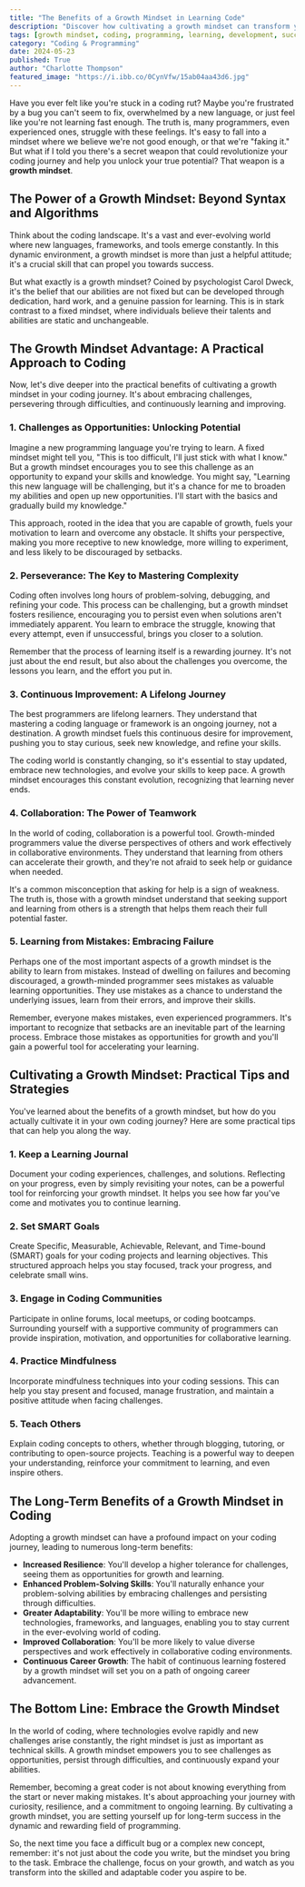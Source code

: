 ```yaml
---
title: "The Benefits of a Growth Mindset in Learning Code"
description: "Discover how cultivating a growth mindset can transform your coding journey, enabling you to embrace challenges, persevere through difficulties, and unlock your true potential as a programmer."
tags: [growth mindset, coding, programming, learning, development, success, challenges, problem-solving, collaboration, career]
category: "Coding & Programming"
date: 2024-05-23
published: True
author: "Charlotte Thompson"
featured_image: "https://i.ibb.co/0CynVfw/15ab04aa43d6.jpg"
---
```



Have you ever felt like you're stuck in a coding rut?  Maybe you're frustrated by a bug you can't seem to fix, overwhelmed by a new language, or just feel like you're not learning fast enough. The truth is, many programmers, even experienced ones, struggle with these feelings. It's easy to fall into a mindset where we believe we're not good enough, or that we're "faking it."  But what if I told you there's a secret weapon that could revolutionize your coding journey and help you unlock your true potential?  That weapon is a **growth mindset**.

##  The Power of a Growth Mindset:  Beyond Syntax and Algorithms

Think about the coding landscape.  It's a vast and ever-evolving world where new languages, frameworks, and tools emerge constantly. In this dynamic environment, a growth mindset is more than just a helpful attitude; it's a crucial skill that can propel you towards success.  

But what exactly is a growth mindset?  Coined by psychologist Carol Dweck, it's the belief that our abilities are not fixed but can be developed through dedication, hard work, and a genuine passion for learning. This is in stark contrast to a fixed mindset, where individuals believe their talents and abilities are static and unchangeable.

## The Growth Mindset Advantage: A Practical Approach to Coding

Now, let's dive deeper into the practical benefits of cultivating a growth mindset in your coding journey.  It's about embracing challenges, persevering through difficulties, and continuously learning and improving.  

### 1.  Challenges as Opportunities:  Unlocking Potential

Imagine a new programming language you're trying to learn.  A fixed mindset might tell you, "This is too difficult, I'll just stick with what I know."  But a growth mindset encourages you to see this challenge as an opportunity to expand your skills and knowledge.  You might say, "Learning this new language will be challenging, but it's a chance for me to broaden my abilities and open up new opportunities. I'll start with the basics and gradually build my knowledge."

This approach, rooted in the idea that you are capable of growth, fuels your motivation to learn and overcome any obstacle.  It shifts your perspective, making you more receptive to new knowledge, more willing to experiment, and less likely to be discouraged by setbacks.

### 2.  Perseverance:  The Key to Mastering Complexity

Coding often involves long hours of problem-solving, debugging, and refining your code. This process can be challenging, but a growth mindset fosters resilience, encouraging you to persist even when solutions aren't immediately apparent.  You learn to embrace the struggle, knowing that every attempt, even if unsuccessful, brings you closer to a solution.  

Remember that the process of learning itself is a rewarding journey.  It's not just about the end result, but also about the challenges you overcome, the lessons you learn, and the effort you put in.

### 3.  Continuous Improvement:  A Lifelong Journey

The best programmers are lifelong learners.  They understand that mastering a coding language or framework is an ongoing journey, not a destination.  A growth mindset fuels this continuous desire for improvement, pushing you to stay curious, seek new knowledge, and refine your skills.  

The coding world is constantly changing, so it's essential to stay updated, embrace new technologies, and evolve your skills to keep pace.  A growth mindset encourages this constant evolution, recognizing that learning never ends.

### 4.  Collaboration:  The Power of Teamwork

In the world of coding, collaboration is a powerful tool.  Growth-minded programmers value the diverse perspectives of others and work effectively in collaborative environments. They understand that learning from others can accelerate their growth, and they're not afraid to seek help or guidance when needed.  

It's a common misconception that asking for help is a sign of weakness.  The truth is, those with a growth mindset understand that seeking support and learning from others is a strength that helps them reach their full potential faster.

### 5.  Learning from Mistakes:  Embracing Failure

Perhaps one of the most important aspects of a growth mindset is the ability to learn from mistakes.  Instead of dwelling on failures and becoming discouraged, a growth-minded programmer sees mistakes as valuable learning opportunities. They use mistakes as a chance to understand the underlying issues, learn from their errors, and improve their skills.

Remember, everyone makes mistakes, even experienced programmers.  It's important to recognize that setbacks are an inevitable part of the learning process.  Embrace those mistakes as opportunities for growth and you'll gain a powerful tool for accelerating your learning.

## Cultivating a Growth Mindset:  Practical Tips and Strategies

You've learned about the benefits of a growth mindset, but how do you actually cultivate it in your own coding journey?  Here are some practical tips that can help you along the way.

### 1.  Keep a Learning Journal

Document your coding experiences, challenges, and solutions.  Reflecting on your progress, even by simply revisiting your notes, can be a powerful tool for reinforcing your growth mindset.  It helps you see how far you've come and motivates you to continue learning.

### 2.  Set SMART Goals

Create Specific, Measurable, Achievable, Relevant, and Time-bound (SMART) goals for your coding projects and learning objectives. This structured approach helps you stay focused, track your progress, and celebrate small wins.

### 3.  Engage in Coding Communities

Participate in online forums, local meetups, or coding bootcamps.  Surrounding yourself with a supportive community of programmers can provide inspiration, motivation, and opportunities for collaborative learning.  

### 4.  Practice Mindfulness

Incorporate mindfulness techniques into your coding sessions.  This can help you stay present and focused, manage frustration, and maintain a positive attitude when facing challenges.

### 5.  Teach Others

Explain coding concepts to others, whether through blogging, tutoring, or contributing to open-source projects.  Teaching is a powerful way to deepen your understanding, reinforce your commitment to learning, and even inspire others.

##  The Long-Term Benefits of a Growth Mindset in Coding

Adopting a growth mindset can have a profound impact on your coding journey, leading to numerous long-term benefits:

* **Increased Resilience**: You'll develop a higher tolerance for challenges, seeing them as opportunities for growth and learning.
* **Enhanced Problem-Solving Skills**: You'll naturally enhance your problem-solving abilities by embracing challenges and persisting through difficulties.
* **Greater Adaptability**:  You'll be more willing to embrace new technologies, frameworks, and languages, enabling you to stay current in the ever-evolving world of coding.
* **Improved Collaboration**: You'll be more likely to value diverse perspectives and work effectively in collaborative coding environments.
* **Continuous Career Growth**: The habit of continuous learning fostered by a growth mindset will set you on a path of ongoing career advancement.

##  The Bottom Line: Embrace the Growth Mindset

In the world of coding, where technologies evolve rapidly and new challenges arise constantly, the right mindset is just as important as technical skills.  A growth mindset empowers you to see challenges as opportunities, persist through difficulties, and continuously expand your abilities.

Remember, becoming a great coder is not about knowing everything from the start or never making mistakes.  It's about approaching your journey with curiosity, resilience, and a commitment to ongoing learning.  By cultivating a growth mindset, you are setting yourself up for long-term success in the dynamic and rewarding field of programming.

So, the next time you face a difficult bug or a complex new concept, remember: it's not just about the code you write, but the mindset you bring to the task. Embrace the challenge, focus on your growth, and watch as you transform into the skilled and adaptable coder you aspire to be. 
